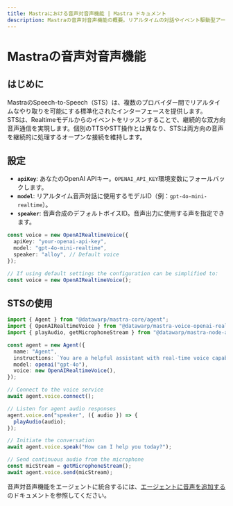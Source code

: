 ```yaml
---
title: Mastraにおける音声対音声機能 | Mastra ドキュメント
description: Mastraの音声対音声機能の概要。リアルタイムの対話やイベント駆動型アーキテクチャについて説明します。
---
```


# Mastraの音声対音声機能

## はじめに

MastraのSpeech-to-Speech（STS）は、複数のプロバイダー間でリアルタイムなやり取りを可能にする標準化されたインターフェースを提供します。  
STSは、Realtimeモデルからのイベントをリッスンすることで、継続的な双方向音声通信を実現します。個別のTTSやSTT操作とは異なり、STSは両方向の音声を継続的に処理するオープンな接続を維持します。

## 設定

- **`apiKey`**: あなたのOpenAI APIキー。`OPENAI_API_KEY`環境変数にフォールバックします。
- **`model`**: リアルタイム音声対話に使用するモデルID（例：`gpt-4o-mini-realtime`）。
- **`speaker`**: 音声合成のデフォルトボイスID。音声出力に使用する声を指定できます。

```typescript
const voice = new OpenAIRealtimeVoice({
  apiKey: "your-openai-api-key",
  model: "gpt-4o-mini-realtime",
  speaker: "alloy", // Default voice
});

// If using default settings the configuration can be simplified to:
const voice = new OpenAIRealtimeVoice();
```

## STSの使用

```typescript
import { Agent } from "@datawarp/mastra-core/agent";
import { OpenAIRealtimeVoice } from "@datawarp/mastra-voice-openai-realtime";
import { playAudio, getMicrophoneStream } from "@datawarp/mastra-node-audio";

const agent = new Agent({
  name: "Agent",
  instructions: `You are a helpful assistant with real-time voice capabilities.`,
  model: openai("gpt-4o"),
  voice: new OpenAIRealtimeVoice(),
});

// Connect to the voice service
await agent.voice.connect();

// Listen for agent audio responses
agent.voice.on("speaker", ({ audio }) => {
  playAudio(audio);
});

// Initiate the conversation
await agent.voice.speak("How can I help you today?");

// Send continuous audio from the microphone
const micStream = getMicrophoneStream();
await agent.voice.send(micStream);
```

音声対音声機能をエージェントに統合するには、[エージェントに音声を追加する](../agents/adding-voice.mdx)のドキュメントを参照してください。
